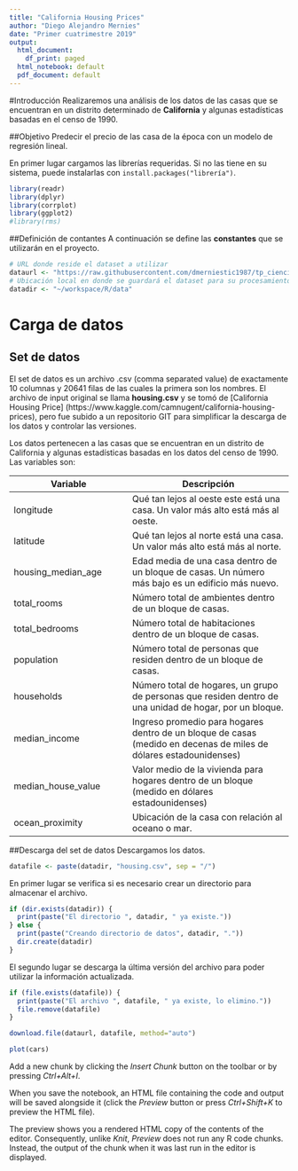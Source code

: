 ```yaml
---
title: "California Housing Prices"
author: "Diego Alejandro Mernies"
date: "Primer cuatrimestre 2019"
output:
  html_document:
    df_print: paged
  html_notebook: default
  pdf_document: default
---
```

#Introducción
Realizaremos una análisis de los datos de las casas que se encuentran en un distrito determinado de **California** y algunas estadísticas basadas en el censo de 1990. 

##Objetivo
Predecir el precio de las casa de la época con un modelo de regresión lineal.

En primer lugar cargamos las librerías requeridas. Si no las tiene en su sistema, puede instalarlas con `install.packages("librería")`.

```r
library(readr)
library(dplyr)
library(corrplot)
library(ggplot2)
#library(rms)
```

##Definición de contantes
A continuación se define las **constantes** que se utilizarán en el proyecto. 
```r
# URL donde reside el dataset a utilizar
dataurl <- "https://raw.githubusercontent.com/dmerniestic1987/tp_ciencia_datos_california_housing/master/input/housing.csv" 
# Ubicación local en donde se guardará el dataset para su procesamiento
datadir <- "~/workspace/R/data" 
```

# Carga de datos
## Set de datos
El set de datos es un archivo .csv (comma separated value) de exactamente 10 columnas y 20641 filas de las cuales la primera son los nombres.
El archivo de input original se llama **housing.csv** y se tomó de [California Housing Price] (https://www.kaggle.com/camnugent/california-housing-prices), pero fue subido a un repositorio GIT para simplificar la descarga de los datos y controlar las versiones.

Los datos pertenecen a las casas que se encuentran en un distrito de California y algunas estadísticas basadas en los datos del censo de 1990. 
Las variables son: 

Variable | Descripción
---------|------------
longitude | Qué tan lejos al oeste este está una casa. Un valor más alto está más al oeste.
latitude | Qué tan lejos al norte está una casa. Un valor más alto está más al norte.
housing_median_age | Edad media de una casa dentro de un bloque de casas. Un número más bajo es un edificio más nuevo.
total_rooms | Número total de ambientes dentro de un bloque de casas.
total_bedrooms |Número total de habitaciones dentro de un bloque de casas.
population | Número total de personas que residen dentro de un bloque de casas.
households | Número total de hogares, un grupo de personas que residen dentro de una unidad de hogar, por un bloque.
median_income | Ingreso promedio para hogares dentro de un bloque de casas (medido en decenas de miles de dólares estadounidenses)
median_house_value | Valor medio de la vivienda para hogares dentro de un bloque (medido en dólares estadounidenses)
ocean_proximity | Ubicación de la casa con relación al oceano o mar.

##Descarga del set de datos
Descargamos los datos.
```r
datafile <- paste(datadir, "housing.csv", sep = "/")
```

En primer lugar se verifica si es necesario crear un directorio para almacenar el archivo.
```r
if (dir.exists(datadir)) {
  print(paste("El directorio ", datadir, " ya existe."))
} else {
  print(paste("Creando directorio de datos", datadir, "."))
  dir.create(datadir)
}
```

El segundo lugar se descarga la última versión del archivo para poder utilizar la información actualizada.
```r
if (file.exists(datafile)) {
  print(paste("El archivo ", datafile, " ya existe, lo elimino."))
  file.remove(datafile)
}

download.file(dataurl, datafile, method="auto")
```

```r
plot(cars)
```

Add a new chunk by clicking the *Insert Chunk* button on the toolbar or by pressing *Ctrl+Alt+I*.

When you save the notebook, an HTML file containing the code and output will be saved alongside it (click the *Preview* button or press *Ctrl+Shift+K* to preview the HTML file).

The preview shows you a rendered HTML copy of the contents of the editor. Consequently, unlike *Knit*, *Preview* does not run any R code chunks. Instead, the output of the chunk when it was last run in the editor is displayed.
